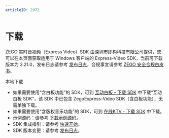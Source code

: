 ```yaml
---
articleID: 2972
---
```

# 下载

ZEGO 实时音视频（Express Video）SDK 由深圳市即构科技有限公司提供，您可以在本页面获取适用于 Windows 客户端的 Express-Video SDK，当前可下载版本为 3.21.0，发布日志请参考 [发布日志](!DownloadSDK/Release_Notes)，合规事宜请参考 [ZEGO 安全合规白皮书](/policies-and-agreements/zego-security-and-compliance-white-paper)。
 
<Card title="Express-Video SDK v3.21.0" href="https://artifact-sdk.zego.im/rtc/ZegoExpressVideo/win/ZegoExpressVideo-win-shared-cpp.zip" target="_blank">
本地下载
</Card>

<Note title="说明">



- 如果需要使用“含白板功能”的 SDK，可到 [互动白板 - 下载 SDK](https://doc-zh.zego.im/article/6435) 中下载“互动白板 SDK”，该 SDK 中已包含 ZegoExpress-Video SDK（含白板功能），无需单独下载。
- 如果需要使用“含版权音乐功能”的 SDK，可到 [在线KTV - 下载 SDK](/online-ktv-windows/downloads) 中下载。
- 示例源码：请参考 [下载示例源码](!DownloadDemo/DownloadDemo)。
- SDK 集成指引：请参考 [快速开始](!Integration/SDK_Integration)。
- SDK 版本变更：请参考 [发布日志](!DownloadSDK/Release_Notes)。
</Note>

